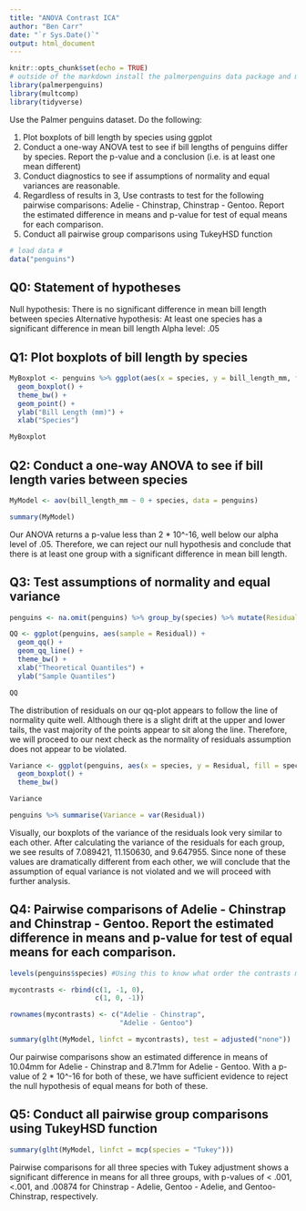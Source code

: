 ---
title: "ANOVA Contrast ICA"
author: "Ben Carr"
date: "`r Sys.Date()`"
output: html_document
---

```{r setup, include=FALSE}
knitr::opts_chunk$set(echo = TRUE)
# outside of the markdown install the palmerpenguins data package and multcomp #
library(palmerpenguins)
library(multcomp)
library(tidyverse)
```

Use the Palmer penguins dataset. Do the following:

1. Plot boxplots of bill length by species using ggplot
2. Conduct a one-way ANOVA test to see if bill lengths of penguins differ by species. Report the p-value and a conclusion (i.e. is at least one mean different) 
3. Conduct diagnostics to see if assumptions of normality and equal variances are reasonable.
4. Regardless of results in 3, Use contrasts to test for the following pairwise comparisons: Adelie - Chinstrap, Chinstrap - Gentoo. Report the estimated difference in means and p-value for test of equal means for each comparison.
5. Conduct all pairwise group comparisons using TukeyHSD function

```{r data}
# load data #
data("penguins")
```

## Q0: Statement of hypotheses

Null hypothesis: There is no significant difference in mean bill length between species
Alternative hypothesis: At least one species has a significant difference in mean bill length
Alpha level: .05

## Q1: Plot boxplots of bill length by species

```{r message = FALSE, warning = FALSE}
MyBoxplot <- penguins %>% ggplot(aes(x = species, y = bill_length_mm, fill = species)) +
  geom_boxplot() +
  theme_bw() + 
  geom_point() +
  ylab("Bill Length (mm)") +
  xlab("Species")

MyBoxplot
```
## Q2: Conduct a one-way ANOVA to see if bill length varies between species

```{r}
MyModel <- aov(bill_length_mm ~ 0 + species, data = penguins)

summary(MyModel)
```

Our ANOVA returns a p-value less than 2 * 10^-16, well below our alpha level of .05. Therefore, we can reject our null hypothesis and conclude that there is at least one group with a significant difference in mean bill length.

## Q3: Test assumptions of normality and equal variance

```{r}

penguins <- na.omit(penguins) %>% group_by(species) %>% mutate(Residual = bill_length_mm - mean(bill_length_mm))

QQ <- ggplot(penguins, aes(sample = Residual)) +
  geom_qq() +
  geom_qq_line() +
  theme_bw() +
  xlab("Theoretical Quantiles") + 
  ylab("Sample Quantiles")

QQ
```
The distribution of residuals on our qq-plot appears to follow the line of normality quite well. Although there is a slight drift at the upper and lower tails, the vast majority of the points appear to sit along the line. Therefore, we will proceed to our next check as the normality of residuals assumption does not appear to be violated.

```{r}
Variance <- ggplot(penguins, aes(x = species, y = Residual, fill = species)) +
  geom_boxplot() +
  theme_bw()

Variance

penguins %>% summarise(Variance = var(Residual))

```

Visually, our boxplots of the variance of the residuals look very similar to each other. After calculating the variance of the residuals for each group, we see results of 7.089421, 11.150630, and 9.647955. Since none of these values are dramatically different from each other, we will conclude that the assumption of equal variance is not violated and we will proceed with further analysis.

## Q4: Pairwise comparisons of Adelie - Chinstrap and Chinstrap - Gentoo. Report the estimated difference in means and p-value for test of equal means for each comparison.

```{r}
levels(penguins$species) #Using this to know what order the contrasts matrix must be
```

```{r}
mycontrasts <- rbind(c(1, -1, 0), 
                     c(1, 0, -1))

rownames(mycontrasts) <- c("Adelie - Chinstrap",
                           "Adelie - Gentoo")

summary(glht(MyModel, linfct = mycontrasts), test = adjusted("none"))
```

Our pairwise comparisons show an estimated difference in means of 10.04mm for Adelie - Chinstrap and 8.71mm for Adelie - Gentoo. With a p-value of 2 * 10^-16 for both of these, we have sufficient evidence to reject the null hypothesis of equal means for both of these.

## Q5: Conduct all pairwise group comparisons using TukeyHSD function

```{r}
summary(glht(MyModel, linfct = mcp(species = "Tukey")))
```
Pairwise comparisons for all three species with Tukey adjustment shows a significant difference in means for all three groups, with p-values of < .001, <.001, and .00874 for Chinstrap - Adelie, Gentoo - Adelie, and Gentoo- Chinstrap, respectively.
